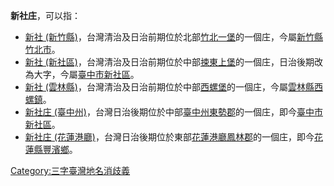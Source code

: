 {{noteTA
|1=zh-hans:庄; zh-hant:庄;
}}
'''新社庄'''，可以指： 
*[[新社_(新竹縣)|新社 (新竹縣)]]，台灣清治及日治前期位於北部[[竹北一堡|竹北一堡]]的一個庄，今屬[[新竹縣|新竹縣]][[竹北市|竹北市]]。
*[[新社_(新社區)|新社 (新社區)]]，台灣清治及日治前期位於中部[[捒東上堡|捒東上堡]]的一個庄，日治後期改為大字，今屬[[臺中市|臺中市]][[新社區|新社區]]。
*[[新社_(雲林縣)|新社 (雲林縣)]]，台灣清治及日治前期位於中部[[西螺堡|西螺堡]]的一個庄，今屬[[雲林縣|雲林縣]][[西螺鎮|西螺鎮]]。
*[[新社庄_(臺中州)|新社庄 (臺中州)]]，台灣日治後期位於中部[[臺中州|臺中州]][[東勢郡|東勢郡]]的一個庄，即今[[臺中市|臺中市]][[新社區|新社區]]。
*[[新社庄_(花蓮港廳)|新社庄 (花蓮港廳)]]，台灣日治後期位於東部[[花蓮港廳|花蓮港廳]][[鳳林郡|鳳林郡]]的一個庄，即今[[花蓮縣|花蓮縣]][[豐濱鄉|豐濱鄉]]。
[[Category:三字臺灣地名消歧義|Category:三字臺灣地名消歧義]]